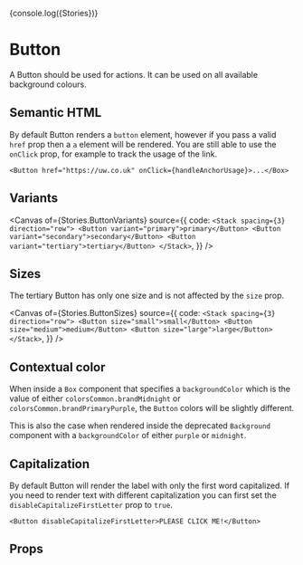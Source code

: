 
{console.log({Stories})}

<Meta of={Stories} />

# Button

A Button should be used for actions. It can be used on all available background colours.

## Semantic HTML

By default Button renders a `button` element, however if you pass a valid `href` prop then a `a` element will be rendered.
You are still able to use the `onClick` prop, for example to track the usage of the link.

```tsx
<Button href="https://uw.co.uk" onClick={handleAnchorUsage}>...</Box>
```

## Variants

<Canvas
  of={Stories.ButtonVariants}
  source={{
    code: `
<Stack spacing={3} direction="row">
  <Button variant="primary">primary</Button>
  <Button variant="secondary">secondary</Button>
  <Button variant="tertiary">tertiary</Button>
</Stack>
    `,
  }}
/>

## Sizes

The tertiary Button has only one size and is not affected by the `size` prop.

<Canvas
  of={Stories.ButtonSizes}
  source={{
    code: `
<Stack spacing={3} direction="row">
  <Button size="small">small</Button>
  <Button size="medium">medium</Button>
  <Button size="large">large</Button>
</Stack>
    `,
  }}
/>

## Contextual color

When inside a `Box` component that specifies a `backgroundColor` which is the
value of either `colorsCommon.brandMidnight` or
`colorsCommon.brandPrimaryPurple`, the `Button` colors will be slightly different.

This is also the case when rendered inside the deprecated `Background`
component with a `backgroundColor` of either `purple` or `midnight`.

## Capitalization

By default Button will render the label with only the first word capitalized. If you need to render text with different capitalization you can first set the `disableCapitalizeFirstLetter` prop to `true`.

```tsx
<Button disableCapitalizeFirstLetter>PLEASE CLICK ME!</Button>
```

## Props

<ArgTypes of={Stories} />
